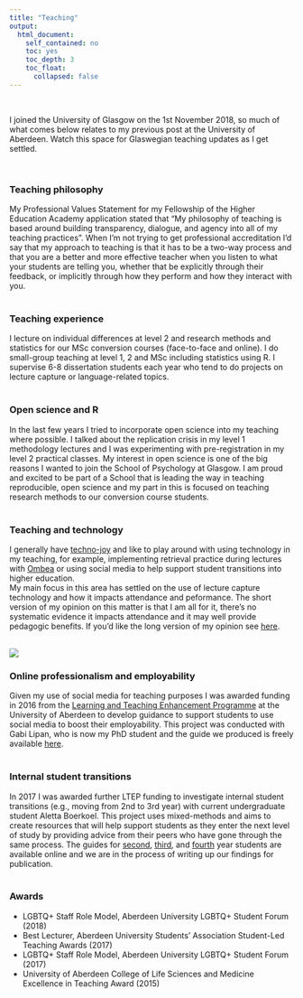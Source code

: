 ```yaml
---
title: "Teaching"
output:
  html_document:
    self_contained: no
    toc: yes
    toc_depth: 3
    toc_float: 
      collapsed: false
---
```

<br>

I joined the University of Glasgow on the 1st November 2018, so much of what comes below relates to my previous post at the University of Aberdeen. Watch this space for Glaswegian teaching updates as I get settled. 

<br>

### Teaching philosophy
My Professional Values Statement for my Fellowship of the Higher Education Academy application stated that "My philosophy of teaching is based around building transparency, dialogue, and agency into all of my teaching practices". When I'm not trying to get professional accreditation I'd say that my approach to teaching is that it has to be a two-way process and that you are a better and more effective teacher when you listen to what your students are telling you, whether that be explicitly through their feedback, or implicitly through how they perform and how they interact with you.
<br>
<br>

### Teaching experience
I lecture on individual differences at level 2 and research methods and statistics for our MSc conversion courses (face-to-face and online). I do small-group teaching at level 1, 2 and MSc including statistics using R. I supervise 6-8 dissertation students each year who tend to do projects on lecture capture or language-related topics.
<br>
<br>

### Open science and R
In the last few years I  tried to incorporate open science into my teaching where possible. I talked about the replication crisis in my level 1 methodology lectures and I was experimenting with pre-registration in my level 2 practical classes. My interest in open science is one of the big reasons I wanted to join the School of Psychology at Glasgow. I am proud and excited to be part of a School that is leading the way in teaching reproducible, open science and my part in this is focused on teaching research methods to our conversion course students. 
<br>
<br>


### Teaching and technology
I generally have [techno-joy](https://www.youtube.com/watch?v=Ri8EOJBu5Fk) and like to play around with using technology in my teaching, for example, implementing retrieval practice during lectures with [Ombea](http://www.ombea.com/gb) or using social media to help support student transitions into higher education.  
My main focus in this area has settled on the use of lecture capture technology and how it impacts attendance and peformance. The short version of my opinion on this matter is that I am all for it, there's no systematic evidence it impacts attendance and it may well provide pedagogic benefits. If you'd like the long version of my opinion see [here](https://psyarxiv.com/ux29v).
<br>
<br>

<img src="images/guide.jpg" class="img4">

### Online professionalism and employability
Given my use of social media for teaching purposes I was awarded funding in 2016 from the [Learning and Teaching Enhancement Programme](https://www.abdn.ac.uk/staffnet/teaching/learning-and-teaching-enhancement-programme-4037.php) at the University of Aberdeen to develop guidance to support students to use social media to boost their employability. This project was conducted with Gabi Lipan, who is now my PhD student and the guide we produced is freely available [here](http://www.abdn.ac.uk/careers/resources/documents/5665.pdf). 
<br>
<br>

### Internal student transitions
In 2017 I was awarded further LTEP funding to investigate internal student transitions (e.g., moving from 2nd to 3rd year) with current undergraduate student Aletta Boerkoel. This project uses mixed-methods and aims to create resources that will help support students as they enter the next level of study by providing advice from their peers who have gone through the same process. The guides for [second](https://www.abdn.ac.uk/staffnet/documents/LTEP%20Level%202.pdf), [third](https://www.abdn.ac.uk/staffnet/documents/LTEP%20Level%203.pdf), and [fourth](https://www.abdn.ac.uk/staffnet/documents/LTEP%20Level%204.pdf) year students are available online and we are in the process of writing up our findings for publication. 
<br>
<br>

### Awards
* LGBTQ+ Staff Role Model, Aberdeen University LGBTQ+ Student Forum (2018)
* Best Lecturer, Aberdeen University Students' Association Student-Led Teaching Awards (2017)
* LGBTQ+ Staff Role Model, Aberdeen University LGBTQ+ Student Forum (2017)
* University of Aberdeen College of Life Sciences and Medicine Excellence in Teaching Award (2015)